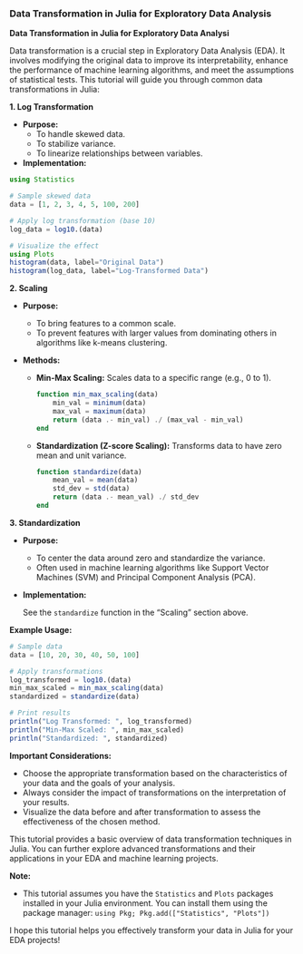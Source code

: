 ### Data Transformation in Julia for Exploratory Data Analysis

**Data Transformation in Julia for Exploratory Data Analysi**

Data transformation is a crucial step in Exploratory Data Analysis (EDA). It involves modifying the original data to improve its interpretability, enhance the performance of machine learning algorithms, and meet the assumptions of statistical tests. This tutorial will guide you through common data transformations in Julia:

**1. Log Transformation**

* **Purpose:** 
    * To handle skewed data. 
    * To stabilize variance.
    * To linearize relationships between variables.

* **Implementation:**

```julia
using Statistics

# Sample skewed data
data = [1, 2, 3, 4, 5, 100, 200] 

# Apply log transformation (base 10)
log_data = log10.(data) 

# Visualize the effect
using Plots
histogram(data, label="Original Data")
histogram(log_data, label="Log-Transformed Data")
```

**2. Scaling**

* **Purpose:** 
    * To bring features to a common scale.
    * To prevent features with larger values from dominating others in algorithms like k-means clustering.

* **Methods:**

    * **Min-Max Scaling:** Scales data to a specific range (e.g., 0 to 1).

        ```julia
        function min_max_scaling(data)
            min_val = minimum(data)
            max_val = maximum(data)
            return (data .- min_val) ./ (max_val - min_val)
        end
        ```

    * **Standardization (Z-score Scaling):** Transforms data to have zero mean and unit variance.

        ```julia
        function standardize(data)
            mean_val = mean(data)
            std_dev = std(data)
            return (data .- mean_val) ./ std_dev
        end
        ```

**3. Standardization**

* **Purpose:** 
    * To center the data around zero and standardize the variance.
    * Often used in machine learning algorithms like Support Vector Machines (SVM) and Principal Component Analysis (PCA).

* **Implementation:** 

    See the `standardize` function in the "Scaling" section above.

**Example Usage:**

```julia
# Sample data
data = [10, 20, 30, 40, 50, 100]

# Apply transformations
log_transformed = log10.(data)
min_max_scaled = min_max_scaling(data)
standardized = standardize(data)

# Print results
println("Log Transformed: ", log_transformed)
println("Min-Max Scaled: ", min_max_scaled)
println("Standardized: ", standardized)
```

**Important Considerations:**

* Choose the appropriate transformation based on the characteristics of your data and the goals of your analysis.
* Always consider the impact of transformations on the interpretation of your results.
* Visualize the data before and after transformation to assess the effectiveness of the chosen method.

This tutorial provides a basic overview of data transformation techniques in Julia. You can further explore advanced transformations and their applications in your EDA and machine learning projects.

**Note:**

* This tutorial assumes you have the `Statistics` and `Plots` packages installed in your Julia environment. You can install them using the package manager: `using Pkg; Pkg.add(["Statistics", "Plots"])`

I hope this tutorial helps you effectively transform your data in Julia for your EDA projects!
